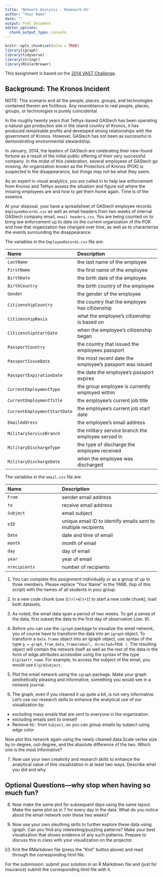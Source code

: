 ```yaml
---
title: 'Network Analysis - Homework #1'
author: "Your Name"
date: ""
output: html_document
editor_options: 
  chunk_output_type: console
---
```


```r
knitr::opts_chunk$set(echo = TRUE)
library(igraph)
library(tidyverse)
library(stringr)
library(RColorBrewer)

```



This assignment is based on the [2014 VAST Challenge](https://chat.openai.com/c/70a9ac53-4372-4c4d-a390-ee636c766bc3). 

## Background: The Kronos Incident

NOTE: This scenario and all the people, places, groups, and technologies contained therein are fictitious. Any resemblance to real people, places, groups, or technologies is purely coincidental.

In the roughly twenty years that Tethys-based GAStech has been operating a natural gas production site in the island country of Kronos, it has produced remarkable profits and developed strong relationships with the government of Kronos. However, GAStech has not been as successful in demonstrating environmental stewardship. 

In January, 2014, the leaders of GAStech are celebrating their new-found fortune as a result of the initial public offering of their very successful company. In the midst of this celebration, several employees of GAStech go missing.  An organization known as the Protectors of Kronos (POK) is suspected in the disappearance, but things may not be what they seem. 

As an expert in visual analytics, you are called in to help law enforcement from Kronos and Tethys assess the situation and figure out where the missing employees are and how to get them home again.  Time is of the essence.

At your disposal, your have a spreadsheet of GAStech employee records `EmployeeRecords.csv` as well as email headers from two weeks of internal GAStech company email, `email headers.csv`. You are being counted on to bring law enforcement up to date on the current organization of the POK and how that organization has changed over time, as well as to characterize the events surrounding the disappearance.

The variables in the `EmployeeRecords.csv` file are:

--------------------------------------------------------------------------------------------
 Name                             Description
 -------------------------------- ----------------------------------------------------------
  `LastName`                      the last name of the employee
  
  `FirstName`                      the first name of the employee
  
  `BirthDate`                       	the birth date of the employee
  
  `BirthCountry`                    	the birth country of the employee
  
  `Gender`                            the gender of the employee
  
  `CitizenshipCountry`              	the country that the employee has citizenship
  
  `CitizenshipBasis`                	what the employee's citizenship is based on
  
  `CitizenshipStartDate`            	when the employee's citizenship began
  
  `PassportCountry`                   the country that issued the employees passport
  
  `PassportIssueDate`               	the most recent date the employee's passport was issued
  
  `PassportExpirationDate`            the date the employee's passport expires
  
  `CurrentEmploymentType`           	the group employee is currently employed within
  
  `CurrentEmploymentTitle`            the employee's current job title
  
  `CurrentEmploymentStartDate`        the employee's current job start date
  
  `EmailAddress`                    	the employee's email address
  
  `MilitaryServiceBranch`           	the military service branch the employee served in
  
  `MilitaryDischargeType`           	the type of discharge the employee received
  
  `MilitaryDischargeDate`           	when the employee was discharged
--------------------------------------------------------------------------------------------


The variables in the `email.csv` file are:

--------------------------------------------------------------------------------------------
 Name                             Description
 -------------------------------- ----------------------------------------------------------
  `From`                              sender email address
  
  `to`                                receive email address
  
  `Subject`                           email subject
  
  `eID`                               unique email ID to identify emails sent to multiple recipients
  
  `Date`                              date and time of email
  
  `month`                             month of email
  
  `day`                               day of email
  
  `year`                              year of email
  
  `nrecipients`                       number of recipients
  
--------------------------------------------------------------------------------------------
1. You can complete this assignment individually or as a group of up to three members. Please replace "Your Name" in the YAML (top of this script) with the names of all students in your group.




2. In a new code chunk (use (`Ctrl+Alt+I`) to start a new code chunk), load both datasets. 



3. As noted, the email data span a period of two weeks. To get a sense of the data, first subset the data to the first day of observation (Jan. 6).


4. Before you can use the `igraph` package to visualize the email network, you of course have to transform the data into an `igraph` object. To transform a `data.frame` object into an igraph object, use syntax of the type `g = graph_from_data_frame(email, directed=TRUE )`. The resulting object will contain the network itself as well as the rest of the data in the form of edge.attributes accessible using the syntax of the type `E(g)$attr_name`. For example, to access the subject of the email, you would use `E(g)$Subject`.





5. Plot the email network using the `igraph` package. Make your graph aesthetically pleasing and informative, something you would see in a network journal.




6. The graph, even if you cleaned it up quite a bit, is not very informative. Let's use our research skills to enhance the analytical use of our visualization by:
- excluding mass emails that are sent to everyone in the organization. 
- excluding emails sent to oneself
- Remove `RE:` from `Subject`, so you can group emails by subject using edge color

Now plot this network again using the newly cleaned data.Scale vertex size by in-degree, out-degree, and the absolute difference of the two. Which one is the most informative?



7. Now use your own creativity and research skills to enhance the analytical value of this visualization in at least two ways. Describe what you did and why. 

## Optional Questions---why stop when having so much fun?

8. Now make the same plot for subsequent days using the same layout. Make the same plot as in 7 for every day in the data. What do you notice about the email network over these two weeks?



9. Now use your own sleuthing skills to further explore these data using igraph. Can you find any interesting/puzzling patterns? Make your best visualization that shows evidence of any such patterns. Prepare to discuss this in class with your visualization on the projector.

10. Knit the RMarkdown file (press the "Knit" button above) and read through the corresponding html file.  


For the submission: submit your solution in an R Markdown file and (just for insurance) submit the corresponding html file with it. 
